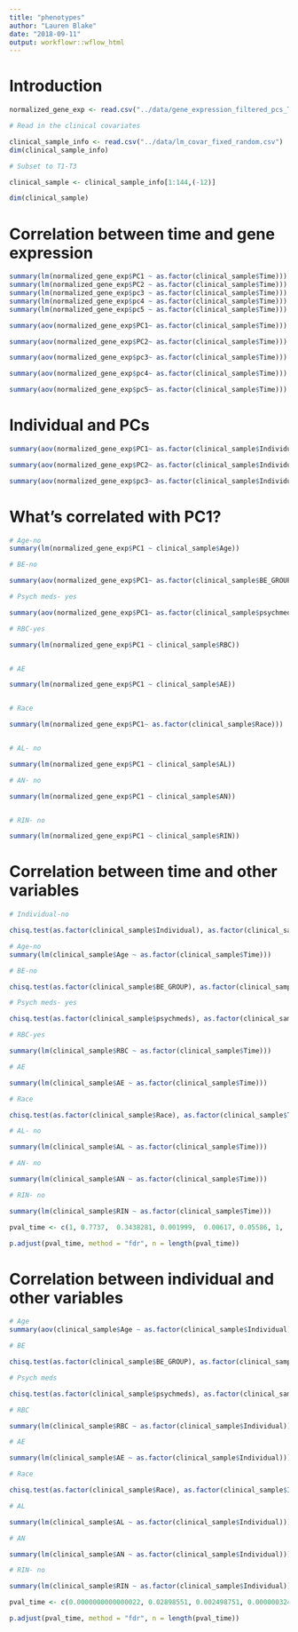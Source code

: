```yaml
---
title: "phenotypes"
author: "Lauren Blake"
date: "2018-09-11"
output: workflowr::wflow_html
---
```


# Introduction

```r
normalized_gene_exp <- read.csv("../data/gene_expression_filtered_pcs_T1T3.csv")

# Read in the clinical covariates

clinical_sample_info <- read.csv("../data/lm_covar_fixed_random.csv")
dim(clinical_sample_info)

# Subset to T1-T3

clinical_sample <- clinical_sample_info[1:144,(-12)]

dim(clinical_sample)
```

# Correlation between time and gene expression

```r
summary(lm(normalized_gene_exp$PC1 ~ as.factor(clinical_sample$Time)))
summary(lm(normalized_gene_exp$PC2 ~ as.factor(clinical_sample$Time)))
summary(lm(normalized_gene_exp$pc3 ~ as.factor(clinical_sample$Time)))
summary(lm(normalized_gene_exp$pc4 ~ as.factor(clinical_sample$Time)))
summary(lm(normalized_gene_exp$pc5 ~ as.factor(clinical_sample$Time)))

summary(aov(normalized_gene_exp$PC1~ as.factor(clinical_sample$Time)))

summary(aov(normalized_gene_exp$PC2~ as.factor(clinical_sample$Time)))

summary(aov(normalized_gene_exp$pc3~ as.factor(clinical_sample$Time)))

summary(aov(normalized_gene_exp$pc4~ as.factor(clinical_sample$Time)))

summary(aov(normalized_gene_exp$pc5~ as.factor(clinical_sample$Time)))
```

# Individual and PCs

```r
summary(aov(normalized_gene_exp$PC1~ as.factor(clinical_sample$Individual)))

summary(aov(normalized_gene_exp$PC2~ as.factor(clinical_sample$Individual)))

summary(aov(normalized_gene_exp$pc3~ as.factor(clinical_sample$Individual)))
```

# What's correlated with PC1?

```r
# Age-no
summary(lm(normalized_gene_exp$PC1 ~ clinical_sample$Age))

# BE-no

summary(aov(normalized_gene_exp$PC1~ as.factor(clinical_sample$BE_GROUP)))

# Psych meds- yes

summary(aov(normalized_gene_exp$PC1~ as.factor(clinical_sample$psychmeds)))

# RBC-yes

summary(lm(normalized_gene_exp$PC1 ~ clinical_sample$RBC))


# AE

summary(lm(normalized_gene_exp$PC1 ~ clinical_sample$AE))


# Race

summary(lm(normalized_gene_exp$PC1~ as.factor(clinical_sample$Race)))


# AL- no

summary(lm(normalized_gene_exp$PC1 ~ clinical_sample$AL))

# AN- no

summary(lm(normalized_gene_exp$PC1 ~ clinical_sample$AN))


# RIN- no

summary(lm(normalized_gene_exp$PC1 ~ clinical_sample$RIN))


```


# Correlation between time and other variables

```r
# Individual-no

chisq.test(as.factor(clinical_sample$Individual), as.factor(clinical_sample$Time), simulate.p.value = TRUE)$p.value

# Age-no
summary(lm(clinical_sample$Age ~ as.factor(clinical_sample$Time)))

# BE-no

chisq.test(as.factor(clinical_sample$BE_GROUP), as.factor(clinical_sample$Time), simulate.p.value = TRUE)$p.value

# Psych meds- yes

chisq.test(as.factor(clinical_sample$psychmeds), as.factor(clinical_sample$Time), simulate.p.value = TRUE)$p.value

# RBC-yes

summary(lm(clinical_sample$RBC ~ as.factor(clinical_sample$Time)))

# AE

summary(lm(clinical_sample$AE ~ as.factor(clinical_sample$Time)))

# Race

chisq.test(as.factor(clinical_sample$Race), as.factor(clinical_sample$Time), simulate.p.value = TRUE)$p.value

# AL- no

summary(lm(clinical_sample$AL ~ as.factor(clinical_sample$Time)))

# AN- no

summary(lm(clinical_sample$AN ~ as.factor(clinical_sample$Time)))

# RIN- no

summary(lm(clinical_sample$RIN ~ as.factor(clinical_sample$Time)))

pval_time <- c(1, 0.7737,  0.3438281, 0.001999,  0.00617, 0.05586, 1,  0.6813,  0.05711, 0.05629)

p.adjust(pval_time, method = "fdr", n = length(pval_time))
```

# Correlation between individual and other variables
```r
# Age
summary(aov(clinical_sample$Age ~ as.factor(clinical_sample$Individual)))

# BE

chisq.test(as.factor(clinical_sample$BE_GROUP), as.factor(clinical_sample$Individual), simulate.p.value = TRUE)$p.value

# Psych meds

chisq.test(as.factor(clinical_sample$psychmeds), as.factor(clinical_sample$Individual), simulate.p.value = TRUE)$p.value

# RBC

summary(lm(clinical_sample$RBC ~ as.factor(clinical_sample$Individual)))

# AE

summary(lm(clinical_sample$AE ~ as.factor(clinical_sample$Individual)))

# Race

chisq.test(as.factor(clinical_sample$Race), as.factor(clinical_sample$Individual), simulate.p.value = TRUE)$p.value

# AL

summary(lm(clinical_sample$AL ~ as.factor(clinical_sample$Individual)))

# AN

summary(lm(clinical_sample$AN ~ as.factor(clinical_sample$Individual)))

# RIN- no

summary(lm(clinical_sample$RIN ~ as.factor(clinical_sample$Individual)))

pval_time <- c(0.0000000000000022, 0.02898551, 0.002498751, 0.0000003245, 0.183, 0.0004997501, 0.0000000000000022, 0.0001433, 0.4309)

p.adjust(pval_time, method = "fdr", n = length(pval_time))

```

